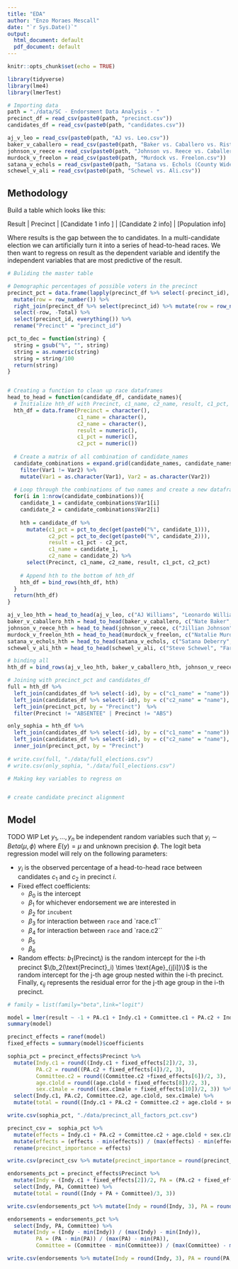 ```yaml
---
title: "EDA"
author: "Enzo Moraes Mescall"
date: "`r Sys.Date()`"
output:
  html_document: default
  pdf_document: default
---
```


```r
knitr::opts_chunk$set(echo = TRUE)
```

```r
library(tidyverse)
library(lme4)
library(lmerTest)
```

```r
# Importing data
path = "./data/SC - Endorsment Data Analysis - "
precinct_df = read_csv(paste0(path, "precinct.csv"))
candidates_df = read_csv(paste0(path, "candidates.csv"))

aj_v_leo = read_csv(paste0(path, "AJ vs. Leo.csv"))
baker_v_caballero = read_csv(paste0(path, "Baker vs. Caballero vs. Rist vs. et. al.csv"))
johnson_v_reece = read_csv(paste0(path, "Johnson vs. Reece vs. Caballero vs. et. al.csv"))
murdock_v_freelon = read_csv(paste0(path, "Murdock vs. Freelon.csv"))
satana_v_echols = read_csv(paste0(path, "Satana vs. Echols (County Wide).csv"))
schewel_v_ali = read_csv(paste0(path, "Schewel vs. Ali.csv"))
```

## Methodology

Build a table which looks like this:

Result | Precinct | [Candidate 1 info ] | [Candidate 2 info] | [Population info]

Where results is the gap between the to candidates. In a multi-candidate election we can artificially turn it into a series of head-to-head races. We then want to regress on result as the dependent variable and identify the independent variables that are most predictive of the result.

```r
# Buliding the master table

# Demographic percentages of possible voters in the precinct
precinct_pct = data.frame(lapply(precinct_df %>% select(-precinct_id), function(x) x/precinct_df$Total)) %>%
  mutate(row = row_number()) %>%
  right_join(precinct_df %>% select(precinct_id) %>% mutate(row = row_number()), by = "row") %>%
  select(-row, -Total) %>%
  select(precinct_id, everything()) %>%
  rename("Precinct" = "precinct_id") 
```

```r
pct_to_dec = function(string) {
  string = gsub("%", "", string)
  string = as.numeric(string)
  string = string/100
  return(string)
}


# Creating a function to clean up race dataframes
head_to_head = function(candidate_df, candidate_names){
  # Initialize hth_df with Precinct, c1_name, c2_name, result, c1_pct, c2_pct
  hth_df = data.frame(Precinct = character(),
                      c1_name = character(),
                      c2_name = character(),
                      result = numeric(),
                      c1_pct = numeric(),
                      c2_pct = numeric())
  
  # Create a matrix of all combination of candidate_names
  candidate_combinations = expand.grid(candidate_names, candidate_names) %>%
    filter(Var1 != Var2) %>%
    mutate(Var1 = as.character(Var1), Var2 = as.character(Var2))
  
  # Loop through the combinations of two names and create a new dataframe
  for(i in 1:nrow(candidate_combinations)){
    candidate_1 = candidate_combinations$Var1[i]
    candidate_2 = candidate_combinations$Var2[i]
    
    hth = candidate_df %>%
      mutate(c1_pct = pct_to_dec(get(paste0("%", candidate_1))),
             c2_pct = pct_to_dec(get(paste0("%", candidate_2))),
             result = c1_pct - c2_pct,
             c1_name = candidate_1,
             c2_name = candidate_2) %>%
      select(Precinct, c1_name, c2_name, result, c1_pct, c2_pct)
    
    # Append hth to the bottom of hth_df
    hth_df = bind_rows(hth_df, hth)
  }
  return(hth_df)
}
```

```r
aj_v_leo_hth = head_to_head(aj_v_leo, c("AJ Williams", "Leonardo Williams"))
baker_v_caballero_hth = head_to_head(baker_v_caballero, c("Nate Baker", "Javiera Caballero1", "Carl Rist", "Khalilah Karim", "Monique Holsey-Hyman", "Shelia Ann Huggins"))
johnson_v_reece_hth = head_to_head(johnson_v_reece, c("Jillian Johnson", "Charlie Reece", "Javiera Caballero0", "Daniel Meier", "Jacqueline Wagstaff"))
murdock_v_freelon_hth = head_to_head(murdock_v_freelon, c("Natalie Murdock", "Pierce Freelon", "Gray Ellis"))
satana_v_echols_hth = head_to_head(satana_v_echols, c("Satana Deberry", "Roger Echols", "Daniel Meier"))
schewel_v_ali_hth = head_to_head(schewel_v_ali, c("Steve Schewel", "Farad Ali"))
```

```r
# binding all
hth_df = bind_rows(aj_v_leo_hth, baker_v_caballero_hth, johnson_v_reece_hth, murdock_v_freelon_hth, satana_v_echols_hth, schewel_v_ali_hth)
```

```r
# Joining with precinct_pct and candidates_df
full = hth_df %>%
  left_join(candidates_df %>% select(-id), by = c("c1_name" = "name")) %>%
  left_join(candidates_df %>% select(-id), by = c("c2_name" = "name"), suffix = c(".c1", ".c2")) %>%
  left_join(precinct_pct, by = "Precinct")  %>%
  filter(Precinct != "ABSENTEE" | Precinct != "ABS")

only_sophia = hth_df %>%
  left_join(candidates_df %>% select(-id), by = c("c1_name" = "name")) %>%
  left_join(candidates_df %>% select(-id), by = c("c2_name" = "name"), suffix = c(".c1", ".c2")) %>%
  inner_join(precinct_pct, by = "Precinct") 
  
# write.csv(full, "./data/full_elections.csv")
# write.csv(only_sophia, "./data/full_elections.csv")
```


```r
# Making key variables to regress on 


# create candidate precinct alignment

```

## Model


TODO WIP
Let $y_1,\dots,y_n$ be independent random variables such that $y_i \sim Beta(\mu, \phi)$ where $E(y) = \mu$ and unknown precision $\phi$. The logit beta regression model will rely on the following parameters:

* $y_i$ is the observed percentage of a head-to-head race between candidates $c_1$ and $c_2$ in precinct $i$.
* Fixed effect coefficients:
  + $\beta_0$ is the intercept
  + $\beta_1$ for whichever endorsement we are interested in
  + $\beta_2$ for `incubent`
  + $\beta_3$ for interaction between `race` and `race.c1``
  + $\beta_4$ for interaction between `race` and `race.c2``
  + $\beta_5$ 
  + $\beta_6$ 
* Random effects:
  $b_1(\text{Precinct}_i)$ is the random intercept for the i-th precinct
   $\(b_2(\text{Precinct}_i) \times \text{Age}_{j[i]}\)$ is the random intercept for the j-th age group nested within the i-th precinct.
Finally, $\epsilon_{ij}$ represents the residual error for the j-th age group in the i-th precinct.


```r
# family = list(family="beta",link="logit")

model = lmer(result ~ -1 + PA.c1 + Indy.c1 + Committee.c1 + PA.c2 + Indy.c2 + Committee.c2 + age.c1 + sex.c1 + (-1 + Indy.c1 + PA.c2 + Committee.c2 + race.c1 + age.c1 + sex.c1|Precinct), data = only_sophia)
summary(model)
```
```r
precinct_effects = ranef(model)
fixed_effects = summary(model)$coefficients
```

```r
sophia_pct = precinct_effects$Precinct %>% 
  mutate(Indy.c1 = round((Indy.c1 + fixed_effects[2])/2, 3),
         PA.c2 = round((PA.c2 + fixed_effects[4])/2, 3),
         Committee.c2 = round((Committee.c2 +fixed_effects[6])/2, 3),
         age.c1old = round((age.c1old + fixed_effects[8])/2, 3),
         sex.c1male = round((sex.c1male + fixed_effects[10])/2, 3)) %>%
  select(Indy.c1, PA.c2, Committee.c2, age.c1old, sex.c1male) %>% 
  mutate(total = round((Indy.c1 + PA.c2 + Committee.c2 + age.c1old + sex.c1male)/5,3))

write.csv(sophia_pct, "./data/precinct_all_factors_pct.csv")
```

```r
precinct_csv =  sophia_pct %>%
  mutate(effects = Indy.c1 + PA.c2 + Committee.c2 + age.c1old + sex.c1male) %>% select(effects) %>%
  mutate(effects = (effects - min(effects)) / (max(effects) - min(effects))) %>%
  rename(precinct_importance = effects)

write.csv(precinct_csv %>% mutate(precinct_importance = round(precinct_importance, 3)), "./data/precinct_all_factors_index.csv")
```

```r
endorsements_pct = precinct_effects$Precinct %>%
  mutate(Indy = (Indy.c1 + fixed_effects[2])/2, PA = (PA.c2 + fixed_effects[4])/2, Committee = (Committee.c2 +fixed_effects[6])/2) %>%
  select(Indy, PA, Committee) %>%
  mutate(total = round((Indy + PA + Committee)/3, 3))

write.csv(endorsements_pct %>% mutate(Indy = round(Indy, 3), PA = round(PA, 3), Committee = round(Committee, 3)), "./data/precinct_endorsements_pct.csv")
```

```r
endorsements = endorsements_pct %>%
  select(Indy, PA, Committee) %>%
  mutate(Indy = (Indy - min(Indy)) / (max(Indy) - min(Indy)),
         PA = (PA - min(PA)) / (max(PA) - min(PA)),
         Committee = (Committee - min(Committee)) / (max(Committee) - min(Committee)))

write.csv(endorsements %>% mutate(Indy = round(Indy, 3), PA = round(PA, 3), Committee = round(Committee, 3)), "./data/precinct_endorsements_index.csv")
```

